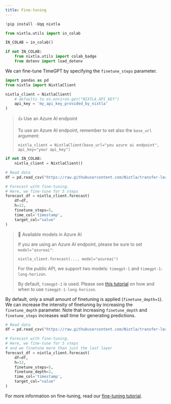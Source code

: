 ```yaml
---
title: Fine-tuning
---
```



```python
!pip install -Uqq nixtla
```



```python
from nixtla.utils import in_colab
```



```python
IN_COLAB = in_colab()
```



```python
if not IN_COLAB:
    from nixtla.utils import colab_badge
    from dotenv import load_dotenv
```


We can fine-tune TimeGPT by specifying the `finetune_steps` parameter.

```python
import pandas as pd
from nixtla import NixtlaClient
```


```python
nixtla_client = NixtlaClient(
    # defaults to os.environ.get("NIXTLA_API_KEY")
    api_key = 'my_api_key_provided_by_nixtla'
)
```

> 👍 Use an Azure AI endpoint
>
> To use an Azure AI endpoint, remember to set also the `base_url`
> argument:
>
> `nixtla_client = NixtlaClient(base_url="you azure ai endpoint", api_key="your api_key")`


```python
if not IN_COLAB:
    nixtla_client = NixtlaClient()
```


```python
# Read data
df = pd.read_csv("https://raw.githubusercontent.com/Nixtla/transfer-learning-time-series/main/datasets/air_passengers.csv")

# Forecast with fine-tuning.
# Here, we fine-tune for 5 steps
forecast_df = nixtla_client.forecast(
    df=df,
    h=12,
    finetune_steps=5,
    time_col='timestamp',
    target_col="value"
)
```

> 📘 Available models in Azure AI
>
> If you are using an Azure AI endpoint, please be sure to set
> `model="azureai"`:
>
> `nixtla_client.forecast(..., model="azureai")`
>
> For the public API, we support two models: `timegpt-1` and
> `timegpt-1-long-horizon`.
>
> By default, `timegpt-1` is used. Please see [this
> tutorial](https://docs.nixtla.io/docs/tutorials-long_horizon_forecasting)
> on how and when to use `timegpt-1-long-horizon`.

By default, only a small amount of finetuning is applied
(`finetune_depth=1`). We can increase the intensity of finetuning by
increasing the `finetune_depth` parameter. Note that increasing
`finetune_depth` and `finetune_steps` increases wall time for generating
predictions.

```python
# Read data
df = pd.read_csv("https://raw.githubusercontent.com/Nixtla/transfer-learning-time-series/main/datasets/air_passengers.csv")

# Forecast with fine-tuning.
# Here, we fine-tune for 5 steps
# and we finetune more than just the last layer
forecast_df = nixtla_client.forecast(
    df=df,
    h=12,
    finetune_steps=5,
    finetune_depth=2,
    time_col='timestamp',
    target_col="value"
)
```

For more information on fine-tuning, read our [fine-tuning
tutorial](https://docs.nixtla.io/docs/tutorials-fine_tuning).

